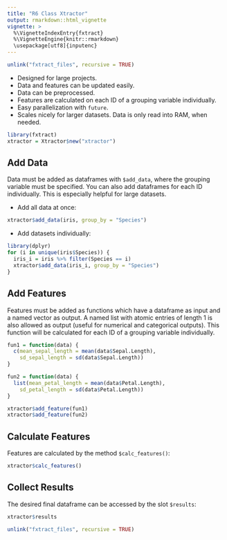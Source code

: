 ```yaml
---
title: "R6 Class Xtractor"
output: rmarkdown::html_vignette
vignette: >
  %\VignetteIndexEntry{fxtract}
  %\VignetteEngine{knitr::rmarkdown}
  \usepackage[utf8]{inputenc}
---
```


```r
unlink("fxtract_files", recursive = TRUE)
```

- Designed for large projects.
- Data and features can be updated easily.
- Data can be preprocessed.
- Features are calculated on each ID of a grouping variable individually.
- Easy parallelization with `future`.
- Scales nicely for larger datasets. Data is only read into RAM, when needed.

```r
library(fxtract)
xtractor = Xtractor$new("xtractor")
```

## Add Data
Data must be added as dataframes with `$add_data`, where the grouping variable must be specified.
You can also add dataframes for each ID individually. This is especially helpful for large datasets.

- Add all data at once:
```r
xtractor$add_data(iris, group_by = "Species")
```

- Add datasets individually:
```r
library(dplyr)
for (i in unique(iris$Species)) {
  iris_i = iris %>% filter(Species == i)
  xtractor$add_data(iris_i, group_by = "Species")
}  
```


## Add Features
Features must be added as functions which have a dataframe as input and a named vector as output.
A named list with atomic entries of length 1 is also allowed as output (useful for numerical and categorical outputs).
This function will be calculated for each ID of a grouping variable individually.
```r
fun1 = function(data) {
  c(mean_sepal_length = mean(data$Sepal.Length),
    sd_sepal_length = sd(data$Sepal.Length))
}

fun2 = function(data) {
  list(mean_petal_length = mean(data$Petal.Length),
    sd_petal_length = sd(data$Petal.Length))
}
```


```r
xtractor$add_feature(fun1)
xtractor$add_feature(fun2)
```

## Calculate Features
Features are calculated by the method `$calc_features()`:
```r
xtractor$calc_features()
```

## Collect Results
The desired final dataframe can be accessed by the slot `$results`:
```r
xtractor$results
```

```r
unlink("fxtract_files", recursive = TRUE)
```
